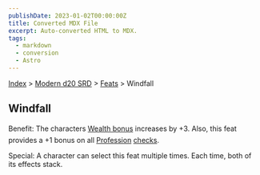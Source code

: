 ```yaml
---
publishDate: 2023-01-02T00:00:00Z
title: Converted MDX File
excerpt: Auto-converted HTML to MDX.
tags:
  - markdown
  - conversion
  - Astro
---
```






[Index](-index) > [Modern d20 SRD](modern-d20-srd-index) > [Feats](modern-d20-srd-feats-index) > Windfall




## Windfall


Benefit: The characters [Wealth
  bonus](modern-d20-srd-wealth-wealth-bonus) increases by +3. Also, this feat provides a +1 bonus on all [Profession](modern-d20-srd-skills-profession) [checks](modern-d20-srd-skills-skill-basics-php#skill-check-index).


Special: A character can select this feat multiple times. Each time, both of its effects stack.



